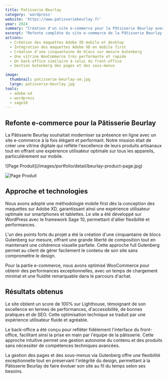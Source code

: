 ```yaml
---
title: Patisserie Beurlay
category: 'wordpress'
website: 'https://www.patisseriebeurlay.fr'
year: 2024
summary: "Création d'un site e-commerce pour la Pâtisserie Beurlay avec une approche mobile first et une optimisation 100% Lighthouse. Site développé sur WordPress avec WooCommerce et Gutenberg."
excerpt: "Refonte complète du site e-commerce de la Pâtisserie Beurlay avec une approche mobile first et une optimisation 100% Lighthouse. Développement sur WordPress avec WooCommerce, intégration de blocs Gutenberg sur mesure et création d'un back-office intuitif pour une gestion simplifiée."
actions:
  - Création des maquettes Adobe XD mobile et desktop
  - Intégration des maquettes Adobe XD en mobile first
  - Création d'une cinquantaine de blocs sur mesure Gutenberg
  - Une vitrine WooCommerce très performante et rapide
  - Un back-office similaire à celui du front-office
  - Gestion Gutenberg des pages et des sous-menus

image:
  thumbnail: patisserie-beurlay-sm.jpg
  large: patisserie-beurlay.jpg
tools:
  - adobe-xd
  - wordpress
  - sage10
---
```


## Refonte e-commerce pour la Pâtisserie Beurlay

La Pâtisserie Beurlay souhaitait moderniser sa présence en ligne avec un site e-commerce à la fois élégant et performant. Notre mission était de créer une vitrine digitale qui reflète l'excellence de leurs produits artisanaux tout en offrant une expérience utilisateur optimale sur tous les appareils, particulièrement sur mobile.

<div className="grid md:grid-cols-2 gap-4">
![Page Produit](/images/portfolio/detail/beurlay-product-page.jpg)

![Page Produit](/images/portfolio/detail/beurlay-product-list.jpg)

</div>

## Approche et technologies

Nous avons adopté une méthodologie mobile first dès la conception des maquettes sur Adobe XD, garantissant ainsi une expérience utilisateur optimale sur smartphones et tablettes. Le site a été développé sur WordPress avec le framework Sage 10, permettant d'allier flexibilité et performances.

L'un des points forts du projet a été la création d'une cinquantaine de blocs Gutenberg sur mesure, offrant une grande liberté de composition tout en maintenant une cohérence visuelle parfaite. Cette approche full Gutenberg permet au client de gérer facilement le contenu de son site sans compromettre le design.

Pour la partie e-commerce, nous avons optimisé WooCommerce pour obtenir des performances exceptionnelles, avec un temps de chargement minimal et une fluidité remarquable dans le parcours d'achat.

## Résultats obtenus

Le site obtient un score de 100% sur Lighthouse, témoignant de son excellence en termes de performances, d'accessibilité, de bonnes pratiques et de SEO. Cette optimisation technique se traduit par une expérience utilisateur fluide et agréable.

Le back-office a été conçu pour refléter fidèlement l'interface du front-office, facilitant ainsi la prise en main par l'équipe de la pâtisserie. Cette approche intuitive permet une gestion autonome du contenu et des produits sans nécessiter de compétences techniques avancées.

La gestion des pages et des sous-menus via Gutenberg offre une flexibilité exceptionnelle tout en préservant l'intégrité du design, permettant à la Pâtisserie Beurlay de faire évoluer son site au fil du temps selon ses besoins.
